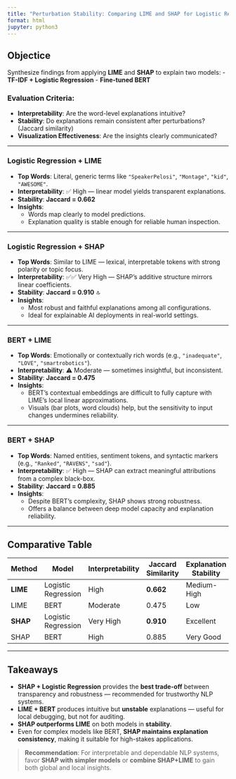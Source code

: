 ```yaml
---
title: "Perturbation Stability: Comparing LIME and SHAP for Logistic Regression and BERT"
format: html
jupyter: python3
---
```


## Objectice

Synthesize findings from applying **LIME** and **SHAP** to explain two models:
- **TF-IDF + Logistic Regression**
- **Fine-tuned BERT**

### Evaluation Criteria:
- **Interpretability**: Are the word-level explanations intuitive?  
- **Stability**: Do explanations remain consistent after perturbations? (Jaccard similarity)  
- **Visualization Effectiveness**: Are the insights clearly communicated?

---

### Logistic Regression + LIME

- **Top Words**: Literal, generic terms like `"SpeakerPelosi"`, `"Montage"`, `"kid"`, `"AWESOME"`.
- **Interpretability**: ✅ High — linear model yields transparent explanations.
- **Stability**: **Jaccard = 0.662**
- **Insights**:
  - Words map clearly to model predictions.
  - Explanation quality is stable enough for reliable human inspection.

---

### Logistic Regression + SHAP

- **Top Words**: Similar to LIME — lexical, interpretable tokens with strong polarity or topic focus.
- **Interpretability**: ✅✅ Very High — SHAP's additive structure mirrors linear coefficients.
- **Stability**: **Jaccard = 0.910** 🔝
- **Insights**:
  - Most robust and faithful explanations among all configurations.
  - Ideal for explainable AI deployments in real-world settings.

---

### BERT + LIME

- **Top Words**: Emotionally or contextually rich words (e.g., `"inadequate"`, `"LOVE"`, `"smartrobotics"`).
- **Interpretability**: ⚠️ Moderate — sometimes insightful, but inconsistent.
- **Stability**: **Jaccard = 0.475**
- **Insights**:
  - BERT’s contextual embeddings are difficult to fully capture with LIME’s local linear approximations.
  - Visuals (bar plots, word clouds) help, but the sensitivity to input changes undermines reliability.

---

### BERT + SHAP

- **Top Words**: Named entities, sentiment tokens, and syntactic markers (e.g., `"Ranked"`, `"RAVENS"`, `"sad"`).
- **Interpretability**: ✅ High — SHAP can extract meaningful attributions from a complex black-box.
- **Stability**: **Jaccard = 0.885**
- **Insights**:
  - Despite BERT’s complexity, SHAP shows strong robustness.
  - Offers a balance between deep model capacity and explanation reliability.

---

## Comparative Table

| Method | Model               | Interpretability       | Jaccard Similarity | Explanation Stability |
|--------|---------------------|------------------------|--------------------|------------------------|
| **LIME**   | Logistic Regression | High               | **0.662**          | Medium-High             |
| LIME   | BERT                |  Moderate            | 0.475              | Low                    |
| **SHAP**   | Logistic Regression | Very High        | **0.910**        | Excellent               |
| SHAP   | BERT                | High                | 0.885              | Very Good              |

---

## Takeaways

- **SHAP + Logistic Regression** provides the **best trade-off** between transparency and robustness — recommended for trustworthy NLP systems.
- **LIME + BERT** produces intuitive but **unstable** explanations — useful for local debugging, but not for auditing.
- **SHAP outperforms LIME** on both models in **stability**.
- Even for complex models like BERT, **SHAP maintains explanation consistency**, making it suitable for high-stakes applications.

> **Recommendation**: For interpretable and dependable NLP systems, favor **SHAP with simpler models** or **combine SHAP+LIME** to gain both global and local insights.
